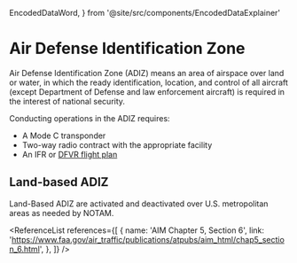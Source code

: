   EncodedDataWord,
} from '@site/src/components/EncodedDataExplainer'

# Air Defense Identification Zone

Air Defense Identification Zone (ADIZ) means an area of airspace over land or
water, in which the ready identification, location, and control of all aircraft
(except Department of Defense and law enforcement aircraft) is required in the
interest of national security.

Conducting operations in the ADIZ requires:

- A Mode C transponder
- Two-way radio contract with the appropriate facility
- An IFR or [DFVR flight plan](/docs/topics/navigation/flightplans)

## Land-based ADIZ

Land-Based ADIZ are activated and deactivated over U.S. metropolitan areas as
needed by NOTAM.

<ReferenceList
  references={[
    {
      name: 'AIM Chapter 5, Section 6',
      link: 'https://www.faa.gov/air_traffic/publications/atpubs/aim_html/chap5_section_6.html',
    },
  ]}
/>
